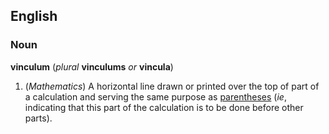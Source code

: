 ==English==
===Noun===
'''vinculum''' (''plural'' '''vinculums''' ''or'' '''vincula''')

#(''Mathematics'') A horizontal line drawn or printed over the top of part of a calculation and serving the same purpose as [[parentheses]] (''ie'', indicating that this part of the calculation is to be done before other parts).